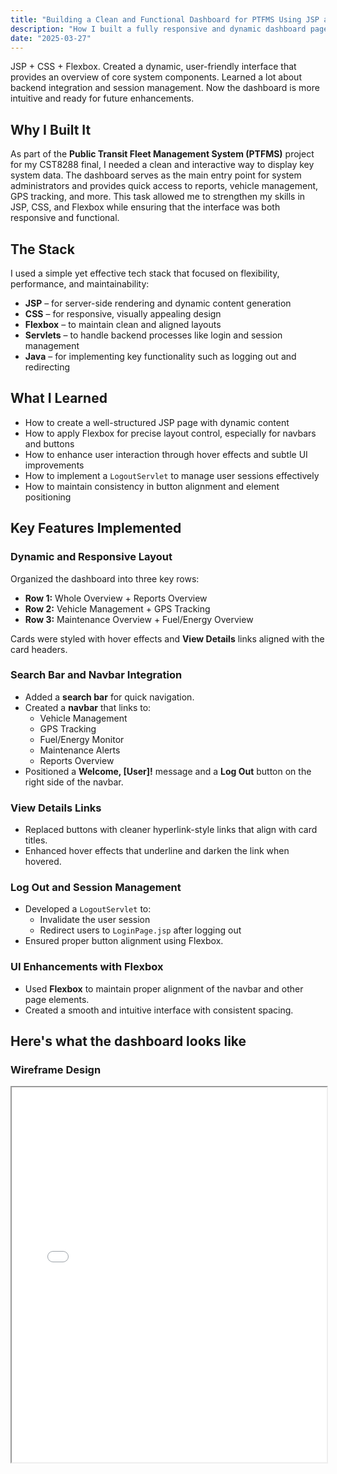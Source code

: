 ```yaml
---
title: "Building a Clean and Functional Dashboard for PTFMS Using JSP and CSS"
description: "How I built a fully responsive and dynamic dashboard page for the Public Transit Fleet Management System (PTFMS), showcasing key system components."
date: "2025-03-27"
---
```



JSP + CSS + Flexbox. Created a dynamic, user-friendly interface that provides an overview of core system components. Learned a lot about backend integration and session management. Now the dashboard is more intuitive and ready for future enhancements.

## Why I Built It

As part of the **Public Transit Fleet Management System (PTFMS)** project for my CST8288 final, I needed a clean and interactive way to display key system data. The dashboard serves as the main entry point for system administrators and provides quick access to reports, vehicle management, GPS tracking, and more. This task allowed me to strengthen my skills in JSP, CSS, and Flexbox while ensuring that the interface was both responsive and functional.

## The Stack

I used a simple yet effective tech stack that focused on flexibility, performance, and maintainability:

- **JSP** – for server-side rendering and dynamic content generation
- **CSS** – for responsive, visually appealing design
- **Flexbox** – to maintain clean and aligned layouts
- **Servlets** – to handle backend processes like login and session management
- **Java** – for implementing key functionality such as logging out and redirecting

## What I Learned

- How to create a well-structured JSP page with dynamic content
- How to apply Flexbox for precise layout control, especially for navbars and buttons
- How to enhance user interaction through hover effects and subtle UI improvements
- How to implement a `LogoutServlet` to manage user sessions effectively
- How to maintain consistency in button alignment and element positioning

## Key Features Implemented

### Dynamic and Responsive Layout

Organized the dashboard into three key rows:

- **Row 1:** Whole Overview + Reports Overview
- **Row 2:** Vehicle Management + GPS Tracking
- **Row 3:** Maintenance Overview + Fuel/Energy Overview

Cards were styled with hover effects and **View Details** links aligned with the card headers.

### Search Bar and Navbar Integration

- Added a **search bar** for quick navigation.
- Created a **navbar** that links to:
    - Vehicle Management
    - GPS Tracking
    - Fuel/Energy Monitor
    - Maintenance Alerts
    - Reports Overview
- Positioned a **Welcome, [User]!** message and a **Log Out** button on the right side of the navbar.

### View Details Links

- Replaced buttons with cleaner hyperlink-style links that align with card titles.
- Enhanced hover effects that underline and darken the link when hovered.

### Log Out and Session Management

- Developed a `LogoutServlet` to:
    - Invalidate the user session
    - Redirect users to `LoginPage.jsp` after logging out
- Ensured proper button alignment using Flexbox.

### UI Enhancements with Flexbox

- Used **Flexbox** to maintain proper alignment of the navbar and other page elements.
- Created a smooth and intuitive interface with consistent spacing.

## Here's what the dashboard looks like

### Wireframe Design
<iframe
  src="/images/blogpicture/OOP Java Dashboard Wireframe.pdf"
  width="100%"
  height="600px"
  title="OOP Java Dashboard Wireframe"
/>

### Final Dashboard Look
<Image
  src="/images/blogpicture/ptfms_dashboard.jpg"
  alt="PTFMS Dashboard Screenshot"
  width={800}
  height={450}
/>

## What’s Next

With the dashboard core functionality in place, I’m excited to:

- Integrate real-time backend data to populate the dashboard dynamically
- Add **role-based access control** to restrict views based on user roles
- Implement **live GPS tracking** and real-time alerts for system monitoring

Stay tuned for more updates as I continue to enhance the **PTFMS Dashboard**!
